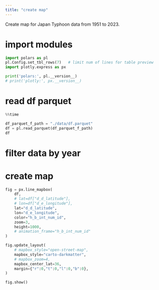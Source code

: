 ```yaml
---
title: "create map"
---
```


Create map for Japan Typhoon data from 1951 to 2023.

::: {.column-screen}


# import modules 
```python
import polars as pl
pl.Config.set_tbl_rows(7)   # limit num of lines for table preview
import plotly.express as px

print('polars:', pl.__version__)
# print('plotly:', px.__version__)
```


# read df parquet 
```python
%%time

df_parquet_f_path = "./data/df.parquet"
df = pl.read_parquet(df_parquet_f_path)
df
```

# filter data by year 


# create map 
```python
fig = px.line_mapbox(
    df,
    # lat=df["d_d_latitude"],
    # lon=df["d_e_longitude"],
    lat="d_d_latitude",
    lon="d_e_longitude",
    color="h_b_int_num_id",
    zoom=3,
    height=1000,
    # animation_frame="h_b_int_num_id"
)

fig.update_layout(
    # mapbox_style="open-street-map",
    mapbox_style="carto-darkmatter",
    # mapbox_zoom=4,
    mapbox_center_lat=36,
    margin={"r":0,"t":0,"l":0,"b":0},
)

fig.show()
```

:::
